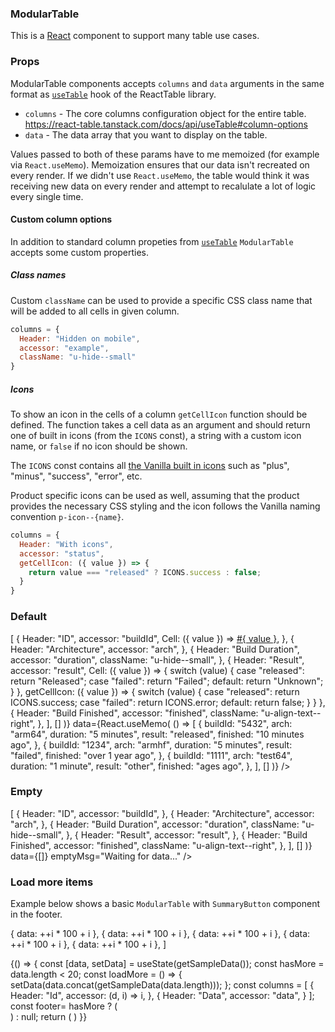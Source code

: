 

<Meta title="ModularTable" component={ModularTable} />

### ModularTable

This is a [React](https://reactjs.org/) component to support many table use cases.

### Props

<Props of={ModularTable} />

ModularTable components accepts `columns` and `data` arguments in the same format as [`useTable`](https://react-table.tanstack.com/docs/api/useTable) hook of the ReactTable library.

- `columns` - The core columns configuration object for the entire table. https://react-table.tanstack.com/docs/api/useTable#column-options
- `data` - The data array that you want to display on the table.

<Notification type="caution" status="Important:">
  Values passed to both of these params have to me memoized (for example via <code>React.useMemo</code>).
  Memoization ensures that our data isn't recreated on every render. If we didn't use <code>React.useMemo</code>,
  the table would think it was receiving new data on every render and attempt to recalulate a lot of logic every single time.
</Notification>


#### Custom column options

In addition to standard column propeties from [`useTable`](https://react-table.tanstack.com/docs/api/useTable) `ModularTable` accepts some custom properties.

##### Class names

Custom `className` can be used to provide a specific CSS class name that will be added to all cells in given column.

```js
columns = {
  Header: "Hidden on mobile",
  accessor: "example",
  className: "u-hide--small"
}
```

##### Icons

To show an icon in the cells of a column `getCellIcon` function should be defined. The function takes a cell data as an argument and should return one of built in icons (from the `ICONS` const), a string with a custom icon name, or `false` if no icon should be shown.

The `ICONS` const contains all [the Vanilla built in icons](https://vanillaframework.io/docs/patterns/icons) such as "plus", "minus", "success", "error", etc.

Product specific icons can be used as well, assuming that the product provides the necessary CSS styling and the icon follows the Vanilla naming convention `p-icon--{name}`.

```js
columns = {
  Header: "With icons",
  accessor: "status",
  getCellIcon: ({ value }) => {
    return value === "released" ? ICONS.success : false;
  }
}
```

### Default

<Preview>
  <Story name="Default">
    <ModularTable
      columns={React.useMemo(
        () => [
          {
            Header: "ID",
            accessor: "buildId",
            Cell: ({ value }) => <a href="#">#{ value }</a>,
          },
          {
            Header: "Architecture",
            accessor: "arch",
          },
          {
            Header: "Build Duration",
            accessor: "duration",
            className: "u-hide--small",
          },
          {
            Header: "Result",
            accessor: "result",
            Cell: ({ value }) => {
              switch (value) {
                case "released":
                  return "Released";
                case "failed":
                  return "Failed";
                default:
                  return "Unknown";
              }
            },
            getCellIcon: ({ value }) => {
               switch (value) {
                case "released":
                  return ICONS.success;
                case "failed":
                  return ICONS.error;
                default:
                  return false;
              }
            }
          },
          {
            Header: "Build Finished",
            accessor: "finished",
            className: "u-align-text--right",
          },
        ],
        []
      )}
      data={React.useMemo(
        () => [
          {
            buildId: "5432",
            arch: "arm64",
            duration: "5 minutes",
            result: "released",
            finished: "10 minutes ago",
          },
          {
            buildId: "1234",
            arch: "armhf",
            duration: "5 minutes",
            result: "failed",
            finished: "over 1 year ago",
          },
          {
            buildId: "1111",
            arch: "test64",
            duration: "1 minute",
            result: "other",
            finished: "ages ago",
          },
        ],
        []
      )}
    />
  </Story>
</Preview>

### Empty

<Preview>
  <Story name="Empty">
    <ModularTable
      columns={React.useMemo(
        () => [
          {
            Header: "ID",
            accessor: "buildId",
          },
          {
            Header: "Architecture",
            accessor: "arch",
          },
          {
            Header: "Build Duration",
            accessor: "duration",
            className: "u-hide--small",
          },
          {
            Header: "Result",
            accessor: "result",
          },
          {
            Header: "Build Finished",
            accessor: "finished",
            className: "u-align-text--right",
          },
        ],
        []
      )}
      data={[]}
      emptyMsg="Waiting for data..."
    />
  </Story>
</Preview>

### Load more items

Example below shows a basic `ModularTable` with `SummaryButton` component in the footer.

  { data: ++i * 100 + i },
  { data: ++i * 100 + i },
  { data: ++i * 100 + i },
  { data: ++i * 100 + i },
  { data: ++i * 100 + i },
]

<Canvas>
  <Story name="Load more">
    {() => {
      const [data, setData] = useState(getSampleData());
      const hasMore = data.length < 20;
      const loadMore = () => {
        setData(data.concat(getSampleData(data.length)));
      };
      const columns = [
        {
          Header: "Id",
          accessor: (d, i) => i,
        },
        {
          Header: "Data",
          accessor: "data",
        }
      ];
      const footer= hasMore ? (
        <div className="u-align--right">
          <SummaryButton
            summary={`Showing ${data.length} of 20 items.`}
            label="Show 5 more"
            onClick={loadMore}
          />
        </div>
      ) : null;
      return (
        <ModularTable
          data={data}
          columns={columns}
          footer={footer}
        />
      )
    }}
  </Story>
</Canvas>
